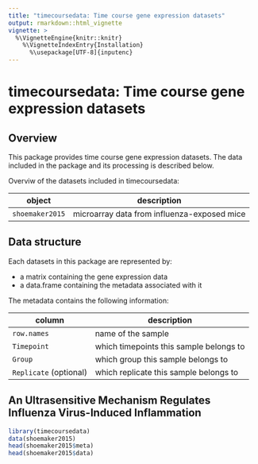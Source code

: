 ```yaml
---
title: "timecoursedata: Time course gene expression datasets"
output: rmarkdown::html_vignette
vignette: >
  %\VignetteEngine{knitr::knitr}
    %\VignetteIndexEntry{Installation}
      %\usepackage[UTF-8]{inputenc}
---
```


# timecoursedata: Time course gene expression datasets

## Overview

This package provides time course gene expression datasets. The data included
in the package and its processing is described below. 

Overviw of the datasets included in timecoursedata:

object | description
------- | ------------
`shoemaker2015` | microarray data from influenza-exposed mice


## Data structure

Each datasets in this package are represented by:

- a matrix containing the gene expression data
- a data.frame containing the metadata associated with it

The metadata contains the following information:

column | description
----- | ----------
`row.names` | name of the sample
`Timepoint` | which timepoints this sample belongs to
`Group` | which group this sample belongs to
`Replicate` (optional) | which replicate this sample belongs to 

## An Ultrasensitive Mechanism Regulates Influenza Virus-Induced Inflammation


```r
library(timecoursedata)
data(shoemaker2015)
head(shoemaker2015$meta)
head(shoemaker2015$data)
```
